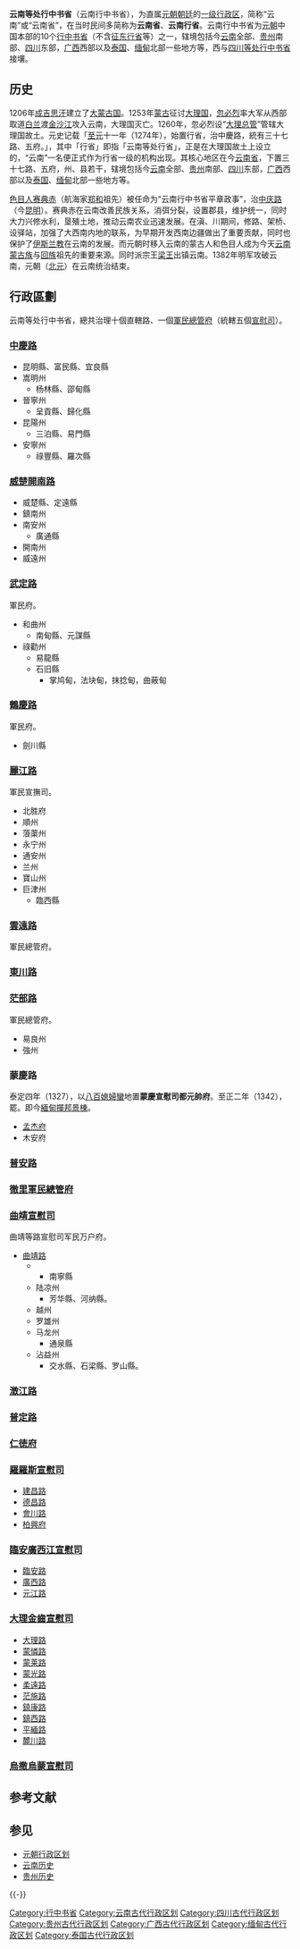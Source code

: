 {{Infobox Former Subdivision
|native_name = 
|conventional_long_name = 云南等处行中书省
|common_name = 云南行省
|subdivision = [[元朝行政区划|行中书省]]
|nation = [[元朝|元朝]]
|year_start = 1274年
|event_start = 
|date_start = 
|year_end = 1382年
|event_end = 
|date_end = 
|p1 = 大理国总管
|flag_p1 = 
|s1 = 云南承宣布政使司
|flag_s1 = 
|s2 = 四川承宣布政使司
|flag_s2 = 
|s3 = 贵州承宣布政使司
|flag_s3 = 
|image_flag = 
|image_coat = 
|image_map = 
|image_map_caption = 
|capital = [[中庆路|中庆路]]
|common_languages       = 
|stat_year1             = 
|stat_area1             = 
|stat_pop1              = 
|today = <BR/>{{flag|China}}[[云南省|云南省]]、[[四川省|四川省]]和[[贵州省|贵州省]]<br/>{{flag|Myanmar}}[[实皆省|实皆省]]、[[曼德勒省|曼德勒省]]、[[克钦邦|克钦邦]]和[[掸邦|掸邦]]<br/>{{flag|Thailand}}[[夜丰颂府|夜丰颂府]]、[[清迈府|清迈府]]、[[南奔府|南奔府]]、[[南邦府|南邦府]]、[[清莱府|清莱府]]、[[帕夭府|帕夭府]]、[[难府|难府]]和[[帕府|帕府]]<br/>{{flag|Laos}}[[丰沙里省|丰沙里省]]<br/>{{flag|Vietnam}}[[奠边省|奠边省]]、[[莱州省|莱州省]]和[[老街省|老街省]]
}}
{{云南历史侧栏模板}}
'''云南等处行中书省'''（云南行中书省），为直属[[元朝|元朝]][[朝廷|朝廷]]的[[一级行政区|一级行政区]]，简称“云南”或“云南省”，在当时民间多简称为'''云南省'''、'''云南行省'''。云南行中书省为[[元朝|元朝]]中国本部的10个[[行中书省|行中书省]]（不含[[征东行省|征东行省]]等）之一，辖境包括今[[云南|云南]]全部、[[贵州|贵州]]南部、[[四川|四川]]东部，[[广西|广西]]西部以及[[泰国|泰国]]、[[缅甸|缅甸]]北部一些地方等，西与[[四川等处行中书省|四川等处行中书省]]接壤。

== 历史 ==
1206年[[成吉思汗|成吉思汗]]建立了[[大蒙古国|大蒙古国]]。1253年[[蒙古|蒙古]]征讨[[大理国|大理国]]，[[忽必烈|忽必烈]]率大军从西部取道[[白兰道|白兰]]渡[[金沙江|金沙江]]攻入云南，大理国灭亡。1260年，忽必烈设“[[大理总管|大理总管]]”管辖大理国故土。元史记载「[[至元_(忽必烈)|至元]]十一年（1274年），始置行省，治中慶路，統有三十七路、五府。」，其中「行省」即指「云南等处行省」，正是在大理国故土上设立的，“云南”一名便正式作为行省一级的机构出现。其核心地区在今[[云南省|云南省]]，下置三十七路、五府，州、县若干，辖境包括今[[云南|云南]]全部、[[贵州|贵州]]南部、[[四川|四川]]东部，[[广西|广西]]西部以及[[泰国|泰国]]、[[缅甸|缅甸]]北部一些地方等。

[[色目人|色目人]][[赛典赤|赛典赤]]（航海家[[郑和|郑和]]祖先）被任命为“云南行中书省平章政事”，治[[中庆路|中庆路]]（今[[昆明|昆明]]）。赛典赤在云南改善民族关系，消弭分裂，设置郡县，维护统一，同时大力兴修水利，垦殖土地，推动云南农业迅速发展。在滇、川期间，修路、架桥、设驿站，加强了大西南内地的联系，为早期开发西南边疆做出了重要贡献，同时也保护了[[伊斯兰教|伊斯兰教]]在云南的发展。而元朝时移入云南的蒙古人和色目人成为今天[[云南蒙古族|云南蒙古族]]与[[回族|回族]]祖先的重要来源。同时派宗王[[梁王政权|梁王]]出镇云南。1382年明军攻破云南，元朝（[[北元|北元]]）在云南统治结束。

==行政區劃==
云南等处行中书省，總共治理十個直轄路、一個[[軍民總管府|軍民總管府]]（統轄五個[[宣慰司|宣慰司]]）。

=== [[中慶路|中慶路]] ===
*昆明縣、富民縣、宜良縣
*嵩明州
**杨林縣、邵甸縣
*晉寧州
**呈貢縣、歸化縣
*昆陽州
**三泊縣、易門縣
*安寧州
**祿豐縣、羅次縣

=== [[威楚開南路|威楚開南路]] ===
*威楚縣、定遠縣
*鎮南州
*南安州
**廣通縣
*開南州
*威遠州

=== [[武定路|武定路]] ===
軍民府。
*和曲州
**南甸縣、元謀縣
*祿勸州
**易龍縣
**石旧縣
***掌鸠甸，法块甸，抹捻甸，曲蔽甸

=== [[鶴慶路|鶴慶路]] ===
軍民府。
*劍川縣

=== [[麗江路|麗江路]] ===
軍民宣撫司。
*北胜府
*順州
*蒗蕖州
*永宁州
*通安州
*兰州
*寶山州
*巨津州
**臨西縣

=== [[雲遠路|雲遠路]] ===
軍民總管府。

=== [[東川路|東川路]] ===

=== [[茫部路|茫部路]] ===
軍民總管府。
* 易良州
* 強州

=== 蒙慶路===
泰定四年（1327），以[[八百媳婦蠻|八百媳婦蠻]]地置'''蒙慶宣慰司都元帥府'''。至正二年（1342），罷。即今[[緬甸|緬甸]][[撣邦|撣邦]][[景棟|景棟]]。
*[[孟杰府|孟杰府]]
*木安府

=== [[普安路|普安路]] ===

=== [[徹里軍民總管府|徹里軍民總管府]] ===

=== [[曲靖宣慰司|曲靖宣慰司]] ===
曲靖等路宣慰司军民万户府。
*[[曲靖路|曲靖路]]
***南寧縣
**陆凉州
***芳华縣、河纳縣。
**越州
**罗雄州
**马龙州
***通泉縣
**沾益州
***交水縣、石梁縣、罗山縣。

=== [[澂江路|澂江路]] ===
=== [[普定路|普定路]] ===
=== [[仁徳府|仁徳府]] ===
=== [[羅羅斯宣慰司|羅羅斯宣慰司]] ===
*[[建昌路|建昌路]]
*[[德昌路|德昌路]]
*[[會川路|會川路]]
*[[柏興府|柏興府]]
=== [[臨安廣西江宣慰司|臨安廣西江宣慰司]] ===
*[[臨安路|臨安路]]
*[[廣西路|廣西路]]
*[[元江路|元江路]]
=== [[大理金齒宣慰司|大理金齒宣慰司]] ===
*[[大理路|大理路]]
*[[蒙憐路|蒙憐路]]
*[[蒙莱路|蒙莱路]]
*[[蒙光路|蒙光路]]
*[[柔遠路|柔遠路]]
*[[茫施路|茫施路]]
*[[鎮康路|鎮康路]]
*[[鎮西路|鎮西路]]
*[[平緬路|平緬路]]
*[[麓川路|麓川路]]
=== [[烏撒烏蒙宣慰司|烏撒烏蒙宣慰司]] ===

==参考文献==
{{Wikisource|元史/卷091}}
{{Reflist}}

==参见==
*[[元朝行政区划|元朝行政区划]]
*[[云南历史|云南历史]]
*[[贵州历史|贵州历史]]

{{-}}
{{云南历史|元明清}}
{{元朝行政区划|nocat}}
[[Category:行中书省|Category:行中书省]]
[[Category:云南古代行政区划|Category:云南古代行政区划]]
[[Category:四川古代行政区划|Category:四川古代行政区划]]
[[Category:贵州古代行政区划|Category:贵州古代行政区划]]
[[Category:广西古代行政区划|Category:广西古代行政区划]]
[[Category:缅甸古代行政区划|Category:缅甸古代行政区划]]
[[Category:泰国古代行政区划|Category:泰国古代行政区划]]